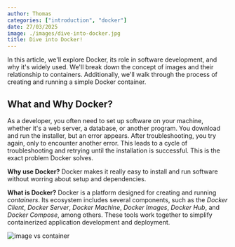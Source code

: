 ```yaml
---
author: Thomas
categories: ["introduction", "docker"]
date: 27/03/2025
image: ./images/dive-into-docker.jpg
title: Dive into Docker!
---
```



In this article, we'll explore Docker, its role in software development, and why
it's widely used. We'll break down the concept of images and their relationship
to containers. Additionally, we'll walk through the process of creating and
running a simple Docker container.

## What and Why Docker?

As a developer, you often need to set up software on your machine, whether it's
a web server, a database, or another program. You download and run the
installer, but an error appears. After troubleshooting, you try again, only to
encounter another error. This leads to a cycle of troubleshooting and retrying
until the installation is successful. This is the exact problem Docker solves.

**Why use Docker?** Docker makes it really easy to install and run software
without worring about setup and dependencies.

**What is Docker?** Docker is a platform designed for creating and running
_containers_. Its ecosystem includes several components, such as the _Docker
Client_, _Docker Server_, _Docker Machine_, _Docker Images_, _Docker Hub_, and
_Docker Compose_, among others. These tools work together to simplify
containerized application development and deployment.

<Image src={diagram} alt="image vs container" class="mx-auto" />
